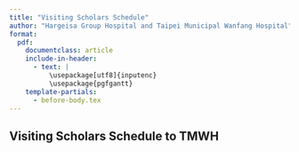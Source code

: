 ```yaml
---
title: "Visiting Scholars Schedule"
author: "Hargeisa Group Hospital and Taipei Municipal Wanfang Hospital"
format: 
  pdf:
    documentclass: article
    include-in-header:
      - text: |
          \usepackage[utf8]{inputenc}
          \usepackage{pgfgantt}
    template-partials:
      - before-body.tex
---
```

<!-- modify before-body.tex
to remove titlepage
https://cameronpatrick.com/post/2023/07/quarto-thesis-formatting/
-->

## Visiting Scholars Schedule to TMWH
\pagenumbering{gobble}

\begin{ganttchart}[vgrid,hgrid,progress label text={}, y unit chart=0.85cm, x unit=0.45cm]{1}{12}
    \gantttitle{2024}{12}  \\ % Year 2024 with a total of 12 months

    \gantttitlelist{1,...,12}{1}  \\ % Months from January to December
    
% Dr. Chen, TMWH Pathologist TO HGH
% ***** 2025; or 2024 backup: Dr. Abdilahi Abdi (general surgery), Dr. Afnan (general surgery, after delivery her baby)
% 2025: hemodialysis centre; blood bank technicians

\ganttgroup{Batch 1}{8}{9} \\
%\ganttmilestone{}{9} \\
    \ganttbar[progress=100]{Dr. Saed Mohamed Osman (Resident, Orthopedic)}{10}{12} \\
    \ganttbar[progress=100]{Dr. Mohamed Hassan Nur (Resident, Orthopedic)}{10}{12} \\
%    \ganttbar[progress=100]{Dr. Ahmed Saeed (Orthopedic)}{9}{11} \\
%    \ganttbar[progress=100]{Dr. Mustafe Ahmed Yusuf (Neurosurgery)}{9}{11} \\ 



\ganttgroup{Batch 2}{9}{11} \\
%\ganttmilestone{}{6} \\
    \ganttbar[progress=100]{Dr. Nouh Ismail Mohamed (General Surgery) 23 Jun - 20 Sep}{6}{9} \\
%    \ganttbar[progress=100]{Dr. Saed Osman (Orthopedic)}{6}{8} \\
    \ganttbar[progress=100]{Mr. Ahmed Hussein Jama (Nurse, OT director)}{9}{11} \\
    \ganttbar[progress=100]{Mr. Mustafe Muse Mohamed (Technician, Pathology)}{9}{11} \\
    \ganttbar[progress=100]{Dr. Abdihamid Mohamed Ali  (Neurosurgery)}{9}{11} \\

%

% Dr. Mustefe (Emergency), Miss Rakia (Ward nurse)
% Dr. Wei, TMWH Neurosurgeon TO HGH

\ganttgroup{Batch 3}{10}{12} \\
%\ganttmilestone{}{7} \\
%    \ganttbar[progress=100]{Dr. Yassin Awil (Orthopedic)}{7}{9} \\
    \ganttbar[progress=100]{Dr. Abdulrahmaan Adoosh Abdulaahi (Resident, Orthopedic)}{6}{9} \\
    \ganttbar[progress=100]{Dr. Hassan Mohamoud Nour (Resident, Orthopedic) 23 Jun - 20 Sep}{6}{9} \\
    \ganttbar[progress=100]{Dr. Mustafe Ahmed Yusuf (Neurosurgery)}{10}{12} \\ 
    \ganttbar[progress=100]{Dr. Adnan Sayid Abdo (General Surgery)}{10}{12} \\
    \ganttbar[progress=100]{Dr. Omer Mohamed Bihi (Pathology)}{10}{12} \\ % HPV DNA
    \ganttbar[progress=100]{Dr. Idiris Hassan Dahir (Cardiologist)}{10}{12} \\  % CCU, ICU

%
% Dr. Chen, TMWH Orthopedic surgeon TO HGH



% *** no \\ at last line *** 
% Dr. Liban (ICU), Mr. Mustafe (Technician, Pathology)
% Dr. Ahmed Hersi (NCD clinic)
%
% December: conference for Dr. Abdirahman (Hospital Director) MoU
% bye bye: Dr. Khadar Good Nur (IPC Director)

\end{ganttchart}

